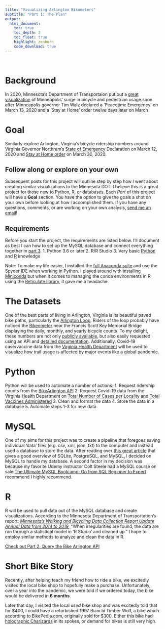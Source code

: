 ```yaml
---
title: "Visualizing Arlington Bikometers"
subtitle: "Part 1: The Plan"
output:
  html_document:
    toc: true
    toc_depth: 2
    toc_float: true
    highlight: zenburn
    code_download: true
---
```

\ 
\ 

# Background
In 2020, Minnesota's Department of Transportaion put out a [great visualization](https://storymaps.arcgis.com/stories/70a3a57003b541ed8e911cd11103dc6a) of Minneapolis' surge in bicycle and pedestrian usage soon after Minneapolis governor Tim Walz declared a 'Peacetime Emergency' on March 13, 2020 and a 'Stay at Home' order twelve days later on March 

# Goal
Similarly explore Arlington, Virginia's bicycle ridership numbers around Virginia Governor Northram's [State of Emergency](https://www.governor.virginia.gov/newsroom/all-releases/2020/march/headline-853537-en.html) Declaration on March 12, 2020 and [Stay at Home order](https://www.governor.virginia.gov/newsroom/all-releases/2020/march/headline-855702-en.html) on March 30, 2020.

## Follow along or explore on your own
Subsequent posts for this project will outline step by step how I went about creating similar visualizations to the Minnesota DOT. I believe this is a great project for those new to Python, R, or databases. Each *Part* of this project will have a **Goal** section. You have the option to give the goals a shot on your own before looking at how I accomplished them. If you have any questions, comments, or are working on your own analysis, [send me an email](mailto:mail.nathansprojects@gmail.com)!

## Requirements
Before you start the project, the requirements are listed below. I'll document as best I can how to set up the MySQL database and connect everything together in [part 3](https://nathansprojects.com/part_3_setup_your_database.html).
1. Python 3.6 or later
2. R/R Studio
3. Very basic [Python](https://ocw.mit.edu/courses/electrical-engineering-and-computer-science/6-0001-introduction-to-computer-science-and-programming-in-python-fall-2016/) and [R](https://www.edx.org/course/data-science-r-basics) knowledge

Note: To make my life easier, I installed the [full Anaconda suite](https://www.anaconda.com/products/individual) and use the Spyder IDE when working in Python. I played around with installing [Miniconda](https://docs.conda.io/en/latest/miniconda.html) but when it comes to managing the conda environments in R using the [Reticulate library](https://rstudio.github.io/reticulate/), it gave me a headache. 

# The Datasets
One of the best parts of living in Arlington, Virginia is its beautiful paved bike paths, particularly the [Arlington Loop](https://www.bikearlington.com/wp-content/uploads/2017/04/Self-Guided-Route-Map_Arlington-Loop-min.pdf). Riders of the loop probably have noticed the [Bikeometer](https://www.bikearlington.com/wp-content/uploads/2017/03/bikeometer-min.jpg) near the Francis Scott Key Memorial Bridge displaying the daily, monthly, and yearly bicycle counts. To my delight, these numbers are not only [publicly available](http://counters.bikearlington.com/), but also easily requested using an API and [detailed documentation](http://counters.bikearlington.com/bike/assets/File/Regional_bikearlington_webservices.pdf). Additionally, Covid-19 case/vaccine data from the [Virginia Health Department](https://www.vdh.virginia.gov/coronavirus/) will be used to visualize how trail usage is affected by major events like a global pandemic.

# Python
Python will be used to automate a number of actions:
1.  Request ridership counts from the [BikeArlington API](http://counters.bikearlington.com/counter-dashboard/)
2.  Request Covid-19 data from the Virginia Health Department on [Total Number of Cases per Locality](https://data.virginia.gov/Government/VDH-COVID-19-PublicUseDataset-Cases/bre9-aqqr) and [Total Vaccines Administered](https://data.virginia.gov/dataset/VDH-COVID-19-PublicUseDataset-Vaccines-DosesAdmini/28k2-x2rj)
3.  Clean and format the data
4.  Store the data in a database
5.  Automate steps 1-3 for new data

# MySQL
One of my aims for this project was to create a pipeline that foregoes saving individual 'data' files (e.g. csv, xml, json, txt) to the computer and instead used a database to store the data. After reading over [this great article](https://realpython.com/python-mysql/) that gives a good overview of SQLite, PostgreSQL, and MySQL, I decided on MySQL to handle my database. A second factor in my decision was because my favorite Udemy instructor Colt Steele had a MySQL course on sale [The Ultimate MySQL Bootcamp: Go from SQL Beginner to Expert](https://www.udemy.com/course/the-ultimate-mysql-bootcamp-go-from-sql-beginner-to-expert/) recommend I highly recommend.

# R
R will be used to pull data out of the MySQL database and create visualizations. According to the Minnesota Department of Transportation's report: [*Minnesota's Walking and Bicycling Data Collection Report Update Annual Data from 2014 to 2019*](https://www.dot.state.mn.us/bike-ped-counting/reports/2018-2019%20MinnesotaPedBikeCountReport.pdf), "When irregularities are found, the data are run through a statistical model in 'R Studio' and cleaned up." I hope to employ similar methods to analyze and clean the data in R. 

[Check out Part 2, Query the Bike Arlington API](https://nathansprojects.com/part_2_query_the_api.html)

# Short Bike Story
Recently, after helping teach my friend how to ride a bike, we excitedly visited the local bike shop to hopefully make a purchase. Unfortunately, over a year into the pandemic, we were told if we ordered today, the bike would be delivered in **6 months**.

Later that day, I visited the local *used* bike shop and was excitedly told that for \$400, I could have a refurbished 1997 Bianchi Timber Wolf, a bike which according to BikePedia.com, originally sold for \$300. Either this bike had [holographic Charizards](https://www.polygon.com/22356401/holographic-charizard-ebay-300k-sold-pokemon-cards) in its spokes, or demand for bikes is still very high.


